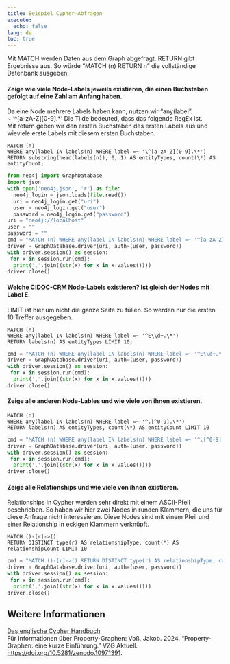 ```yaml
---
title: Beispiel Cypher-Abfragen
execute:
  echo: false
lang: de
toc: true
---
```


Mit MATCH werden Daten aus dem Graph abgefragt.
RETURN gibt Ergebnisse aus. So würde "MATCH (n) RETURN n" die vollständige Datenbank ausgeben.

#### Zeige wie viele Node-Labels jeweils existieren, die einen Buchstaben gefolgt auf eine Zahl am Anfang haben.
Da eine Node mehrere Labels haben kann, nutzen wir "any(label".  
\~ '\^[a-zA-Z][0-9].\*' Die Tilde bedeuted, dass das folgende RegEx ist.  
Mit return geben wir den ersten Buchstaben des ersten Labels aus und wieviele erste Labels mit diesem ersten Buchstaben.

```cypher
MATCH (n)  
WHERE any(label IN labels(n) WHERE label =~ '\^[a-zA-Z][0-9].\*')  
RETURN substring(head(labels(n)), 0, 1) AS entityTypes, count(\*) AS entityCount;
```

```python
from neo4j import GraphDatabase
import json
with open('neo4j.json', 'r') as file:
  neo4j_login = json.loads(file.read())
  uri = neo4j_login.get("uri")
  user = neo4j_login.get("user")
  password = neo4j_login.get("password")
uri = "neo4j://localhost"
user = ""
password = ""
cmd = "MATCH (n) WHERE any(label IN labels(n) WHERE label =~ '^[a-zA-Z][0-9].*') RETURN substring(head(labels(n)), 0, 1) AS entityTypes, count(*) AS entityCount;"
driver = GraphDatabase.driver(uri, auth=(user, password))
with driver.session() as session:
 for x in session.run(cmd):
  print(','.join((str(x) for x in x.values())))
driver.close()
```

#### Welche CIDOC-CRM Node-Labels existieren? Ist gleich der Nodes mit Label E.
LIMIT ist hier um nicht die ganze Seite zu füllen. So werden nur die ersten 10 Treffer ausgegeben.

```cypher
MATCH (n)  
WHERE any(label IN labels(n) WHERE label =~ '^E\\d+.\*')  
RETURN labels(n) AS entityTypes LIMIT 10;
```

```python
cmd = "MATCH (n) WHERE any(label IN labels(n) WHERE label =~ '^E\\d+.*') RETURN labels(n) AS entityTypes LIMIT 10;"
driver = GraphDatabase.driver(uri, auth=(user, password))
with driver.session() as session:
 for x in session.run(cmd):
  print(','.join((str(x) for x in x.values())))
driver.close()
```

#### Zeige alle anderen Node-Lables und wie viele von ihnen existieren.

```cypher
MATCH (n)  
WHERE any(label IN labels(n) WHERE label =~ '^.[^0-9].\*')  
RETURN labels(n) AS entityTypes, count(\*) AS entityCount LIMIT 10
```

```python
cmd = "MATCH (n) WHERE any(label IN labels(n) WHERE label =~ '^.[^0-9].*') RETURN labels(n) AS entityTypes, count(*) AS entityCount LIMIT 10;"
driver = GraphDatabase.driver(uri, auth=(user, password))
with driver.session() as session:
 for x in session.run(cmd):
  print(','.join((str(x) for x in x.values())))
driver.close()
```


#### Zeige alle Relationships und wie viele von ihnen existieren.
Relationships in Cypher werden sehr direkt mit einem ASCII-Pfeil beschrieben. So haben wir hier zwei Nodes in runden Klammern, die uns für diese Anfrage nicht interessieren. Diese Nodes sind mit einem Pfeil und einer Relationship in eckigen Klammern verknüpft.

```cypher
MATCH ()-[r]->()  
RETURN DISTINCT type(r) AS relationshipType, count(*) AS relationshipCount LIMIT 10
```

```python
cmd = "MATCH ()-[r]->() RETURN DISTINCT type(r) AS relationshipType, count(*) AS relationshipCount LIMIT 10;"
driver = GraphDatabase.driver(uri, auth=(user, password))
with driver.session() as session:
 for x in session.run(cmd):
  print(','.join((str(x) for x in x.values())))
driver.close()
```

## Weitere Informationen

[Das englische Cypher Handbuch](https://neo4j.com/docs/cypher-manual/current/introduction/)  
Für Informationen über Property-Graphen: Voß, Jakob. 2024. “Property-Graphen: eine kurze Einführung.” VZG Aktuell. [https://doi.org/10.5281/zenodo.10971391](https://doi.org/10.5281/zenodo.10971391). 
